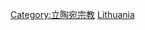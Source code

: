 {{Commonscat|Christianity in Lithuania}}

[[Category:立陶宛宗教|Category:立陶宛宗教]]
[[Category:歐洲各國基督教|Lithuania]]